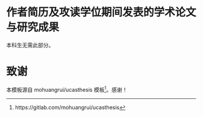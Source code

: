 
\backmatter

# 作者简历及攻读学位期间发表的学术论文与研究成果

本科生无需此部分。

# 致谢

本模板源自 mohuangrui/ucasthesis \LaTeX{} 模板^[https://gitlab.com/mohuangrui/ucasthesis]。感谢！

